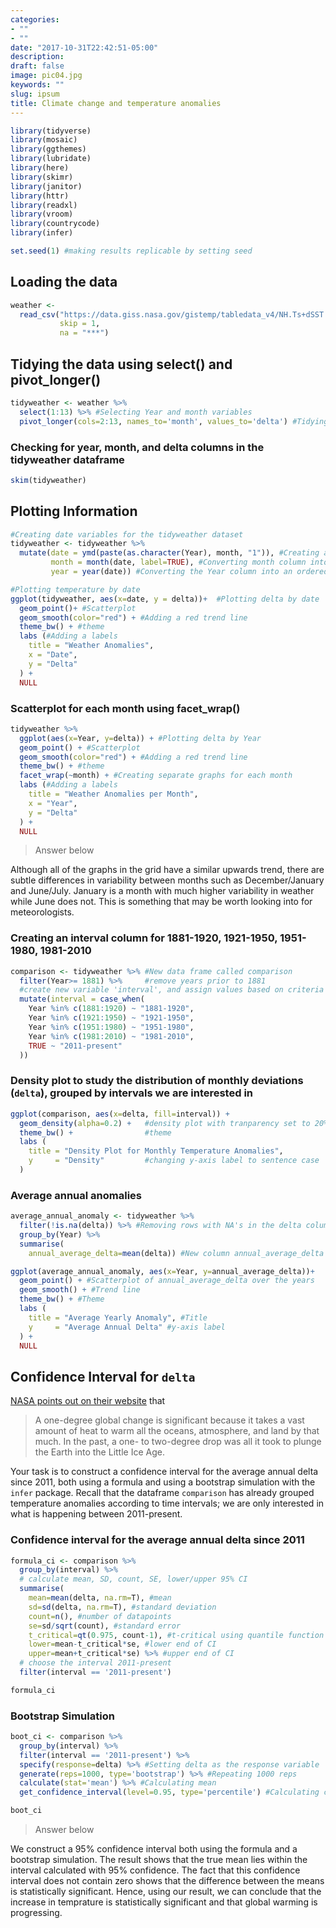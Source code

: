 ```yaml
---
categories:
- ""
- ""
date: "2017-10-31T22:42:51-05:00"
description: 
draft: false
image: pic04.jpg
keywords: ""
slug: ipsum
title: Climate change and temperature anomalies 
---
```




```r
library(tidyverse)
library(mosaic)
library(ggthemes)
library(lubridate)
library(here)
library(skimr)
library(janitor)
library(httr)
library(readxl)
library(vroom)
library(countrycode)
library(infer)

set.seed(1) #making results replicable by setting seed
```



## Loading the data 

```r
weather <- 
  read_csv("https://data.giss.nasa.gov/gistemp/tabledata_v4/NH.Ts+dSST.csv", 
           skip = 1, 
           na = "***")
```

## Tidying the data using select() and pivot_longer()

```r
tidyweather <- weather %>%
  select(1:13) %>% #Selecting Year and month variables
  pivot_longer(cols=2:13, names_to='month', values_to='delta') #Tidying the data from wide to long format so that we have a column for the months and the corresponding temperature data respectively
```

### Checking for year, month, and delta columns in the tidyweather dataframe

```r
skim(tidyweather)
```

## Plotting Information

```r
#Creating date variables for the tidyweather dataset
tidyweather <- tidyweather %>% 
  mutate(date = ymd(paste(as.character(Year), month, "1")), #Creating a column called date 
         month = month(date, label=TRUE), #Converting month column into an ordered date factor
         year = year(date)) #Converting the Year column into an ordered date factor

#Plotting temperature by date
ggplot(tidyweather, aes(x=date, y = delta))+  #Plotting delta by date
  geom_point()+ #Scatterplot
  geom_smooth(color="red") + #Adding a red trend line
  theme_bw() + #theme
  labs (#Adding a labels
    title = "Weather Anomalies",
    x = "Date",
    y = "Delta"
  ) +
  NULL
```

### Scatterplot for each month using facet_wrap()

```r
tidyweather %>%
  ggplot(aes(x=Year, y=delta)) + #Plotting delta by Year
  geom_point() + #Scatterplot
  geom_smooth(color="red") + #Adding a red trend line
  theme_bw() + #theme
  facet_wrap(~month) + #Creating separate graphs for each month
  labs (#Adding a labels
    title = "Weather Anomalies per Month",
    x = "Year",
    y = "Delta"
  ) +
  NULL
```

> Answer below

Although all of the graphs in the grid have a similar upwards trend, there are subtle differences in variability between months such as December/January and June/July. January is a month with much higher variability in weather while June does not. This is something that may be worth looking into for meteorologists.

### Creating an interval column for 1881-1920, 1921-1950, 1951-1980, 1981-2010

```r
comparison <- tidyweather %>% #New data frame called comparison
  filter(Year>= 1881) %>%     #remove years prior to 1881
  #create new variable 'interval', and assign values based on criteria below:
  mutate(interval = case_when(
    Year %in% c(1881:1920) ~ "1881-1920",
    Year %in% c(1921:1950) ~ "1921-1950",
    Year %in% c(1951:1980) ~ "1951-1980",
    Year %in% c(1981:2010) ~ "1981-2010",
    TRUE ~ "2011-present"
  ))
```

### Density plot to study the distribution of monthly deviations (`delta`), grouped by intervals we are interested in

```r
ggplot(comparison, aes(x=delta, fill=interval)) +
  geom_density(alpha=0.2) +   #density plot with tranparency set to 20%
  theme_bw() +                #theme
  labs (
    title = "Density Plot for Monthly Temperature Anomalies",
    y     = "Density"         #changing y-axis label to sentence case
  )
```

### Average annual anomalies

```r
average_annual_anomaly <- tidyweather %>%
  filter(!is.na(delta)) %>% #Removing rows with NA's in the delta column 
  group_by(Year) %>% 
  summarise(
    annual_average_delta=mean(delta)) #New column annual_average_delta to calculate the mean delta by year 

ggplot(average_annual_anomaly, aes(x=Year, y=annual_average_delta))+
  geom_point() + #Scatterplot of annual_average_delta over the years
  geom_smooth() + #Trend line
  theme_bw() + #Theme
  labs (
    title = "Average Yearly Anomaly", #Title 
    y     = "Average Annual Delta" #y-axis label
  ) +
  NULL
```

## Confidence Interval for `delta`

[NASA points out on their website](https://earthobservatory.nasa.gov/world-of-change/decadaltemp.php) that 

> A one-degree global change is significant because it takes a vast amount of heat to warm all the oceans, atmosphere, and land by that much. In the past, a one- to two-degree drop was all it took to plunge the Earth into the Little Ice Age.

Your task is to construct a confidence interval for the average annual delta since 2011, both using a formula and using a bootstrap simulation with the `infer` package. Recall that the dataframe `comparison` has already grouped temperature anomalies according to time intervals; we are only interested in what is happening  between 2011-present.

### Confidence interval for the average annual delta since 2011

```r
formula_ci <- comparison %>% 
  group_by(interval) %>%
  # calculate mean, SD, count, SE, lower/upper 95% CI
  summarise(
    mean=mean(delta, na.rm=T), #mean
    sd=sd(delta, na.rm=T), #standard deviation 
    count=n(), #number of datapoints
    se=sd/sqrt(count), #standard error
    t_critical=qt(0.975, count-1), #t-critical using quantile function
    lower=mean-t_critical*se, #lower end of CI
    upper=mean+t_critical*se) %>% #upper end of CI
  # choose the interval 2011-present
  filter(interval == '2011-present')

formula_ci
```

### Bootstrap Simulation

```r
boot_ci <- comparison %>%
  group_by(interval) %>%
  filter(interval == '2011-present') %>%
  specify(response=delta) %>% #Setting delta as the response variable 
  generate(reps=1000, type='bootstrap') %>% #Repeating 1000 reps 
  calculate(stat='mean') %>% #Calculating mean 
  get_confidence_interval(level=0.95, type='percentile') #Calculating confidence interval

boot_ci
```

> Answer below

We construct a 95% confidence interval both using the formula and a bootstrap simulation. The result shows that the true mean lies within the interval calculated with 95% confidence. The fact that this confidence interval does not contain zero shows that the difference between the means is statistically significant. Hence, using our result, we can conclude that the increase in temprature is statistically significant and that global warming is progressing. 

